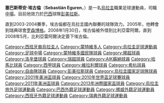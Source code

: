 {{noteta
|G1=laliga
|G2=南美球會
|T=zh-hans:塞巴斯蒂安·埃古伦;zh-hk:薩巴斯頓·安古倫;zh-tw:塞巴斯蒂安·埃古倫;
|1=zh-hans:埃古伦;zh-hk:安古倫;zh-tw:埃古倫;
|2=zh-hans:塞巴斯蒂安;zh-hk:薩巴斯頓;zh-tw:塞巴斯蒂安;
|3=zh-hans:民族足球俱乐部; zh-hant:蒙特維多國民隊
|4=zh-hans:罗森博格;zh-hk:洛辛堡;zh-tw:羅辛博格;
}}
{{Football player infobox
| playername= 塞巴斯蒂安·埃古倫<br />''Sebastián Eguren''
| image = [[File:Sebastián_Eguren_en_Valladolid.jpg|150px]]
| fullname = Sebastián Eguren
| dateofbirth = {{birth date and age|1981|1|8}}
| cityofbirth = [[蒙得維的亞|蒙得維的亞]]
| countryofbirth = {{URU}}
| height = {{height|m=1.86}}
| currentclub  = [[帕梅拉斯足球俱樂部|彭美拉斯]]
| clubnumber = 5
| position = [[中場|中場]]
| youthyears = 
| youthclubs =
| years1 = 1999–2002 | clubs1 = [[蒙得维的亚流浪者足球俱乐部|蒙特維多流浪]] | caps1 = 36 | goals1 = 6
| years2 = 2002–2003 | clubs2 = [[多瑙河足球俱乐部|多瑙河]] | caps2 = 27 | goals2 = 6
| years3 = 2003–2004 | clubs3 = [[民族足球俱乐部|國民隊]] | caps3 = 39 | goals3 = 5
| years4 = 2005 | clubs4 = [[蒙得维的亚流浪者足球俱乐部|蒙特維多流浪]] | caps4 = 23 | goals4 = 3
| years5 = 2005–2006 | clubs5 = [[洛辛堡足球會|洛辛堡]] | caps5 = 23 | goals5 = 0
| years6 = 2006–2008 | clubs6 = [[哈馬比足球俱樂部|哈馬比]] | caps6 = 36 | goals6 = 13
| years7 = 2008 | clubs7 = → [[比利亞雷阿爾足球俱樂部|比利亞雷阿爾]]（借用） | caps7 = 15 | goals7 = 0
| years8 = 2008–2010 | clubs8 = [[比利亞雷阿爾足球俱樂部|比利亞雷阿爾]] | caps8 = 61 | goals8 = 1
| years9 = 2010 | clubs9 = [[AIK足球會|AIK]] | caps9 = 7 | goals9 = 0
| years10 = 2010–2012 | clubs10 = {{fb team 希杭}} | caps10 = 49 | goals10 = 3
| years11 = 2012–2013 | clubs11 = [[自由俱乐部|自由隊]] | caps11 = 20 | goals11 = 3
| years12 = 2013– | clubs12 = [[帕梅拉斯足球俱樂部|彭美拉斯]] | caps12 = 0 | goals12 = 0
| nationalyears1 = 2001– | nationalteam1 = [[烏拉圭國家足球隊|烏拉圭]] | nationalcaps1 = 53 | nationalgoals1 = 7
| pcupdate            = 2012年12月19日
| ntupdate            = 2013年6月23日
}}{{中文譯名
| english    = Sebastián '''Eguren'''
| putonghua  = 埃古倫
| taiwan     = 埃古倫
| cantonese  = 安古倫<small>（[[香港有線電視|有線電視]]）</small><br /> 艾古倫
|}}
'''塞巴斯蒂安·埃古倫'''（'''Sebastián Eguren'''，{{bd|1981年|1月8日|catIDx=Eguren, Sebastian}}）是一名[[烏拉圭|烏拉圭]]職業足球運動員，司職[[中場|中場]]。目前他效力於[[巴西|巴西]]球隊[[帕梅拉斯足球俱樂部|彭美拉斯]]。

直到2003-2004賽季，埃古倫都在烏拉圭國內聯賽的球隊效力。2005年，他轉會到瑞典球會[[罗森博格|罗森博格]]。2008年1月30日，埃古倫被外借到比利亞雷阿爾。直到2008年5月，比利亞雷阿爾決定簽下埃古倫。

{{2010年世界盃足球賽烏拉圭參賽名單}}
{{2011年美洲國家盃足球賽烏拉圭參賽名單}}
{{2013年洲際國家盃足球賽烏拉圭參賽名單}}

{{DEFAULTSORT:Eguren, Sebastian}}
[[Category:西班牙裔烏拉圭人|Category:西班牙裔烏拉圭人]]
[[Category:蒙特維多人|Category:蒙特維多人]]
[[Category:烏拉圭足球運動員|Category:烏拉圭足球運動員]]
[[Category:足球中場|Category:足球中場]]
[[Category:蒙特維多國民隊球員|Category:蒙特維多國民隊球員]]
[[Category:挪超球員|Category:挪超球員]]
[[Category:洛辛堡球員|Category:洛辛堡球員]]
[[Category:瑞超球員|Category:瑞超球員]]
[[Category:AIK蘇納球員|Category:AIK蘇納球員]]
[[Category:哈馬比球員|Category:哈馬比球員]]
[[Category:西甲球員|Category:西甲球員]]
[[Category:維拉利爾球員|Category:維拉利爾球員]]
[[Category:希杭球員|Category:希杭球員]]
[[Category:自由隊球員|Category:自由隊球員]]
[[Category:彭美拉斯球員|Category:彭美拉斯球員]]
[[Category:烏拉圭國家足球隊球員|Category:烏拉圭國家足球隊球員]]
[[Category:2001年美洲盃球員|Category:2001年美洲盃球員]]
[[Category:2010年世界盃足球賽球員|Category:2010年世界盃足球賽球員]]
[[Category:2011年美洲盃球員|Category:2011年美洲盃球員]]
[[Category:2013年洲際國家盃球員|Category:2013年洲際國家盃球員]]
[[Category:烏拉圭旅外足球運動員|Category:烏拉圭旅外足球運動員]]
[[Category:巴西外籍足球運動員|Category:巴西外籍足球運動員]]
[[Category:挪威外籍足球運動員|Category:挪威外籍足球運動員]]
[[Category:西班牙外籍足球運動員|Category:西班牙外籍足球運動員]]
[[Category:瑞典外籍足球運動員|Category:瑞典外籍足球運動員]]